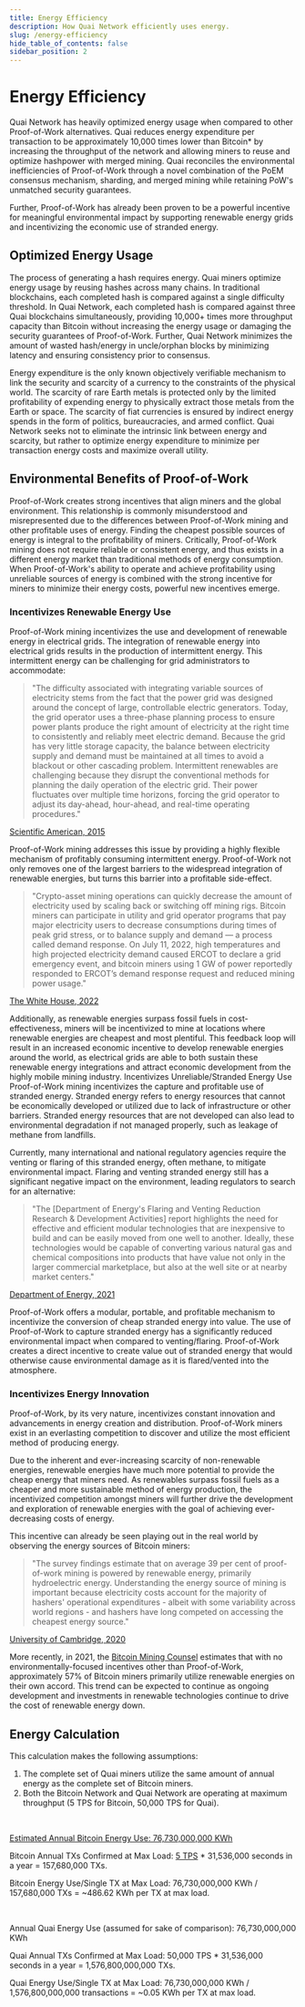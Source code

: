 ```yaml
---
title: Energy Efficiency
description: How Quai Network efficiently uses energy.
slug: /energy-efficiency
hide_table_of_contents: false
sidebar_position: 2
---
```


# Energy Efficiency

Quai Network has heavily optimized energy usage when compared to other Proof-of-Work alternatives. Quai reduces energy expenditure per transaction to be approximately 10,000 times lower than Bitcoin\* by increasing the throughput of the network and allowing miners to reuse and optimize hashpower with merged mining. Quai reconciles the environmental inefficiencies of Proof-of-Work through a novel combination of the PoEM consensus mechanism, sharding, and merged mining while retaining PoW's unmatched security guarantees.

Further, Proof-of-Work has already been proven to be a powerful incentive for meaningful environmental impact by supporting renewable energy grids and incentivizing the economic use of stranded energy.

## Optimized Energy Usage

The process of generating a hash requires energy. Quai miners optimize energy usage by reusing hashes across many chains. In traditional blockchains, each completed hash is compared against a single difficulty threshold. In Quai Network, each completed hash is compared against three Quai blockchains simultaneously, providing 10,000+ times more throughput capacity than Bitcoin without increasing the energy usage or damaging the security guarantees of Proof-of-Work. Further, Quai Network minimizes the amount of wasted hash/energy in uncle/orphan blocks by minimizing latency and ensuring consistency prior to consensus.

Energy expenditure is the only known objectively verifiable mechanism to link the security and scarcity of a currency to the constraints of the physical world. The scarcity of rare Earth metals is protected only by the limited profitability of expending energy to physically extract those metals from the Earth or space. The scarcity of fiat currencies is ensured by indirect energy spends in the form of politics, bureaucracies, and armed conflict.
Quai Network seeks not to eliminate the intrinsic link between energy and scarcity, but rather to optimize energy expenditure to minimize per transaction energy costs and maximize overall utility.

## Environmental Benefits of Proof-of-Work

Proof-of-Work creates strong incentives that align miners and the global environment. This relationship is commonly misunderstood and misrepresented due to the differences between Proof-of-Work mining and other profitable uses of energy.
Finding the cheapest possible sources of energy is integral to the profitability of miners. Critically, Proof-of-Work mining does not require reliable or consistent energy, and thus exists in a different energy market than traditional methods of energy consumption. When Proof-of-Work's ability to operate and achieve profitability using unreliable sources of energy is combined with the strong incentive for miners to minimize their energy costs, powerful new incentives emerge.

### Incentivizes Renewable Energy Use

Proof-of-Work mining incentivizes the use and development of renewable energy in electrical grids. The integration of renewable energy into electrical grids results in the production of intermittent energy. This intermittent energy can be challenging for grid administrators to accommodate:

> "The difficulty associated with integrating variable sources of electricity stems from the fact that the power grid was designed around the concept of large, controllable electric generators. Today, the grid operator uses a three-phase planning process to ensure power plants produce the right amount of electricity at the right time to consistently and reliably meet electric demand. Because the grid has very little storage capacity, the balance between electricity supply and demand must be maintained at all times to avoid a blackout or other cascading problem.
> Intermittent renewables are challenging because they disrupt the conventional methods for planning the daily operation of the electric grid. Their power fluctuates over multiple time horizons, forcing the grid operator to adjust its day-ahead, hour-ahead, and real-time operating procedures."

[Scientific American, 2015](https://blogs.scientificamerican.com/plugged-in/renewable-energy-intermittency-explained-challenges-solutions-and-opportunities/)

Proof-of-Work mining addresses this issue by providing a highly flexible mechanism of profitably consuming intermittent energy. Proof-of-Work not only removes one of the largest barriers to the widespread integration of renewable energies, but turns this barrier into a profitable side-effect.

> "Crypto-asset mining operations can quickly decrease the amount of electricity used by scaling back or switching off mining rigs. Bitcoin miners can participate in utility and grid operator programs that pay major electricity users to decrease consumptions during times of peak grid stress, or to balance supply and demand — a process called demand response. On July 11, 2022, high temperatures and high projected electricity demand caused ERCOT to declare a grid emergency event, and bitcoin miners using 1 GW of power reportedly responded to ERCOT’s demand response request and reduced mining power usage."

[The White House, 2022](https://www.whitehouse.gov/wp-content/uploads/2022/09/09-2022-Crypto-Assets-and-Climate-Report.pdf)

Additionally, as renewable energies surpass fossil fuels in cost-effectiveness, miners will be incentivized to mine at locations where renewable energies are cheapest and most plentiful. This feedback loop will result in an increased economic incentive to develop renewable energies around the world, as electrical grids are able to both sustain these renewable energy integrations and attract economic development from the highly mobile mining industry.
Incentivizes Unreliable/Stranded Energy Use
Proof-of-Work mining incentivizes the capture and profitable use of stranded energy. Stranded energy refers to energy resources that cannot be economically developed or utilized due to lack of infrastructure or other barriers. Stranded energy resources that are not developed can also lead to environmental degradation if not managed properly, such as leakage of methane from landfills.

Currently, many international and national regulatory agencies require the venting or flaring of this stranded energy, often methane, to mitigate environmental impact. Flaring and venting stranded energy still has a significant negative impact on the environment, leading regulators to search for an alternative:

> "The [Department of Energy's Flaring and Venting Reduction Research & Development Activities] report highlights the need for effective and efficient modular technologies that are inexpensive to build and can be easily moved from one well to another. Ideally, these technologies would be capable of converting various natural gas and chemical compositions into products that have value not only in the larger commercial marketplace, but also at the well site or at nearby market centers."

[Department of Energy, 2021](https://www.energy.gov/fecm/articles/doe-flaring-and-venting-rd-reducing-emissions-and-developing-valuable-low-carbon)

Proof-of-Work offers a modular, portable, and profitable mechanism to incentivize the conversion of cheap stranded energy into value. The use of Proof-of-Work to capture stranded energy has a significantly reduced environmental impact when compared to venting/flaring. Proof-of-Work creates a direct incentive to create value out of stranded energy that would otherwise cause environmental damage as it is flared/vented into the atmosphere.

### Incentivizes Energy Innovation

Proof-of-Work, by its very nature, incentivizes constant innovation and advancements in energy creation and distribution. Proof-of-Work miners exist in an everlasting competition to discover and utilize the most efficient method of producing energy.

Due to the inherent and ever-increasing scarcity of non-renewable energies, renewable energies have much more potential to provide the cheap energy that miners need. As renewables surpass fossil fuels as a cheaper and more sustainable method of energy production, the incentivized competition amongst miners will further drive the development and exploration of renewable energies with the goal of achieving ever-decreasing costs of energy.

This incentive can already be seen playing out in the real world by observing the energy sources of Bitcoin miners:

> "The survey findings estimate that on average 39 per cent of proof-of-work mining is powered by renewable energy, primarily hydroelectric energy. Understanding the energy source of mining is important because electricity costs account for the majority of hashers' operational expenditures - albeit with some variability across world regions - and hashers have long competed on accessing the cheapest energy source."

[University of Cambridge, 2020](https://www.jbs.cam.ac.uk/faculty-research/centres/alternative-finance/publications/3rd-global-cryptoasset-benchmarking-study/)

More recently, in 2021, the [Bitcoin Mining Counsel](https://www.youtube.com/watch?v=JPai5uoN2tg&themeRefresh=1) estimates that with no environmentally-focused incentives other than Proof-of-Work, approximately 57% of Bitcoin miners primarily utilize renewable energies on their own accord. This trend can be expected to continue as ongoing development and investments in renewable technologies continue to drive the cost of renewable energy down.

## Energy Calculation

This calculation makes the following assumptions:

1. The complete set of Quai miners utilize the same amount of annual energy as the complete set of Bitcoin miners.
2. Both the Bitcoin Network and Quai Network are operating at maximum throughput (5 TPS for Bitcoin, 50,000 TPS for Quai).

<br />

[Estimated Annual Bitcoin Energy Use: 76,730,000,000 KWh](https://digiconomist.net/bitcoin-energy-consumption)

Bitcoin Annual TXs Confirmed at Max Load: [5 TPS](https://www.blockchain.com/explorer/charts/transactions-per-second) \* 31,536,000 seconds in a year = 157,680,000 TXs.

Bitcoin Energy Use/Single TX at Max Load: 76,730,000,000 KWh / 157,680,000 TXs = ~486.62 KWh per TX at max load.

<br />

Annual Quai Energy Use (assumed for sake of comparison): 76,730,000,000 KWh

Quai Annual TXs Confirmed at Max Load: 50,000 TPS * 31,536,000 seconds in a year = 1,576,800,000,000 TXs.

Quai Energy Use/Single TX at Max Load: 76,730,000,000 KWh / 1,576,800,000,000 transactions = ~0.05 KWh per TX at max load.
